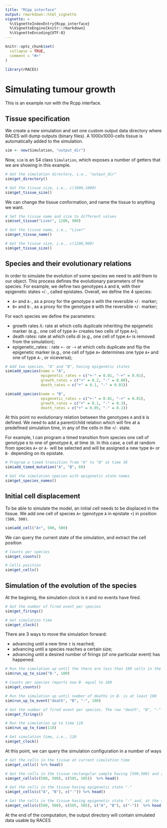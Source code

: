 ```yaml
---
title: "RCpp interface"
output: rmarkdown::html_vignette
vignette: >
  %\VignetteIndexEntry{Rcpp_interface}
  %\VignetteEngine{knitr::rmarkdown}
  %\VignetteEncoding{UTF-8}
---
```


```r
knitr::opts_chunk$set(
  collapse = TRUE,
  comment = "#>"
)
```

```r
library(rRACES)
```

# Simulating tumour growth

This is an example run with the Rcpp interface.

## Tissue specification

We create a new simulation and set one custom output data directory where RACES will dump outputs (binary files). A 1000x1000-cells tissue is automatically added to the simulation.
```r
sim <- new(Simulation, "output_dir")
```

Now, `sim` is an S4 class `Simulation`, which exposes a number of getters that we are showing in this example.
```r
# Get the simulation directory, i.e., "output_dir"
sim$get_directory()

# Get the tissue size, i.e., c(1000,1000)
sim$get_tissue_size()
```

We can change the tissue conformation, and name the tissue to anything we want.
```r
# Set the tissue name and size to different values
sim$set_tissue("Liver", 1200, 900)

# Get the tissue name, i.e., "Liver"
sim$get_tissue_name()

# Get the tissue size, i.e., c(1200,900)
sim$get_tissue_size()
```

## Species and their evolutionary relations

In order to simulate the evolution of some species we need to add them to our object. This process defines the evolutionary parameters of the species. For example, we define two genotypes `A` and `B`, with their epigenetic states `+`/`-`, called epistates. Overall, we define the 4 species:

- `A+` and `A-`, as a proxy for the genotype `A` with the reversible `+`/`-` marker;
- `B+` and `B-`, as a proxy for the genotype `B` with the reversible `+`/`-` marker;

For each species we define the parameters:

- growth rates $\lambda$: rate at which cells duplicate inheriting the epigenetic marker (e.g., one cell of type `A+` creates two cells of type `A+`);
- death rates: rate at which cells di (e.g., one cell of type `A+` is removed from the simulation);
- epigenetic_rates: : rate `+-` or `-+` at which cells duplicate and flip the epigenetic marker (e.g., one cell of type `A+` determines one type `A+` and one of type `A-`, or viceversa);

```r
# Add two species, "A" and "B", having epigenetic states
sim$add_species(name = "A",
                epigenetic_rates = c("+-" = 0.01, "-+" = 0.01),
                growth_rates = c("+" = 0.2, "-" = 0.08),
                death_rates = c("+" = 0.1, "-" = 0.01))

sim$add_species(name = "B",
                epigenetic_rates = c("+-" = 0.01, "-+" = 0.01),
                growth_rates = c("+" = 0.1, "-" = 0.3),
                death_rates = c("+" = 0.05, "-" = 0.1))
```

At this point no evolutionary relation between the genotypes `A` and `B` is defined. We need to add a parent/child relation which will fire at a predefined simulation time, in any of the cells in the `+`/`-` state. 

For example, I can program a timed transition from species one cell of genotype `A` to one of genotype `B`, at time `30`. In this case, a cell at random from species `A+` or `A-` will be selected and will be assigned a new type `B+` or `B-` depending on its epistate.

```r
# Program a timed transition from "A" to "B" at time 30
sim$add_timed_mutation("A", "B", 60)

# Get the simulation species with epigenetic state names
sim$get_species_names()
```

## Initial cell displacement

To be able to simulate the model, an initial cell needs to be displaced in the tissue. We add one cell of species `A+` (genotype `A` in epistate `+`) in position `(500, 500)`.

```r
sim$add_cell("A+", 500, 500)
```

We can query the current state of the simulation, and extract the cell position
```r
# Counts per species
sim$get_counts()

# Cells position
sim$get_cells()
```

## Simulation of the evolution of the species

At the beginnig, the simulation clock is `0` and no events have fired.
```r
# Get the number of fired event per species
sim$get_firings()

# Get simulation time
sim$get_clock()
```

There are 3 ways to move the simulation forward:

- advancing until a new time `t` is reached;
- advancing until a species reaches a certain size;
- advancing until a desired number of firings (of one particular event) has happened.

```r
# Run the simulation up until the there are less than 100 cells in the species B-
sim$run_up_to_size("B-", 100)

# Counts per species reports now B- equal to 100
sim$get_counts()

# Run the simulation up until number of deaths in B- is at least 100
sim$run_up_to_event("death", "B", "-", 100)

# Get the number of fired event per species. The row "death", "B", "-" reports 100 firings
sim$get_firings()

# Run the simulation up to time 110
sim$run_up_to_time(110)

# Get simulation time, i.e., 110
sim$get_clock()
```

At this point, we can query the simulation configuration in a number of ways

```r
# Get the cells in the tissue at current simulation time
sim$get_cells() %>% head()

# Get the cells in the tissue rectangular sample having [500,500] and [505,505] as lower and upper corners, respectively
sim$get_cells(c(500, 500), c(505, 505))  %>% head()

# Get the cells in the tissue having epigenetic state "-"
sim$get_cells(c("A", "B"), c("-")) %>% head()

# Get the cells in the tissue having epigenetic state "-" and, at the same time, belonging to rectangular sample bounded by [500,500] and [505,505] as lower and upper corners, respectively
sim$get_cells(c(500, 500), c(505, 505), c("A", "B"), c("-"))  %>% head()
```

At the end of the computation, the output directory will contain simulated data usable by RACES 
